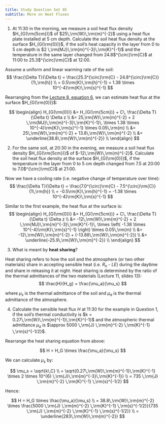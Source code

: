 ```yaml
---
title: Study Question Set 05
subtitle: More on Heat Fluxes
---
```


(@) At 11:30 in the morning, we measure a soil heat flux density $H_{G(\rm{5cm})}$ of $25\,\rm{W}\,\rm{m}^{-2}$ using a heat flux plate installed at 5 cm depth. Calculate the soil heat flux density at the surface $H_{G(\rm{0})}$, if the soil's heat capacity in the layer from 0 to 5 cm depth is $2 \,\rm{MJ}\,\rm{m}^{-3}\,\rm{K}^{-1}$ and the temperature in the same layer changed from 24.8$^{\circ}\rm{C}$ at 11:00 to 25.3$^{\circ}\rm{C}$ at 12:00.


::: {.callout-tip collapse="true"}

Assume a uniform and linear warming rate of the soil:
$$
\frac{\Delta T}{\Delta t} = \frac{25.3^{\circ}\rm{C} - 24.8^{\circ}\rm{C}}{1\,\rm{h}} \\
 = 0.5\rm{K}\,\rm{h}^{-1} = 1.38 \times 10^{-4}\rm{K}\,\rm{s}^{-1} 
$$

Rearranging from the [Lecture 8, equation 6](../Lectures/08.html#heat-flux-divergence), we can estimate heat flux at the surface $H_{G(\rm{0})}$:

$$
\begin{align}
H_{G(\rm{0})} &= H_{G(\rm{5cm})} + C\, \frac{\Delta T}{\Delta t} \Delta z \\
&= 25,\rm{W}\,\rm{m}^{-2} + 2 \,\rm{MJ}\,\rm{m}^{-3}\,\rm{K}^{-1}\, \times 1.38 \times 10^{-4}\rm{K}\,\rm{s}^{-1}  \times 0.05\,\rm{m} \\
&= 25\,\rm{W}\,\rm{m}^{-2} + 13.8\,\rm{W}\,\rm{m}^{-2} \\
&= \underline{38.8\,\rm{W}\,\rm{m}^{-2}} \\
\end{align}
$$

:::

(@) For the same soil, at 20:30 in the evening, we measure a soil heat flux density $H_{G(\rm{5cm})}$ of $-12\,\rm{W}\,\rm{m}^{-2}$. Calculate the soil heat flux density at the surface $H_{G(\rm{0})}$, if the temperature in the layer from 0 to 5 cm depth changed from 7.5 at 20:00 to 7.0$^{\circ}\rm{C}$ at 21:00.


::: {.callout-tip collapse="true"}

Now we have a cooling rate (i.e. negative change of temperature over time):
$$
\frac{\Delta T}{\Delta t} = \frac{7.0^{\circ}\rm{C} - 7.5^{\circ}\rm{C}}{1\,\rm{h}} \\
= -0.5\rm{K}\,\rm{h}^{-1} = -1.38 \times 10^{-4}\rm{K}\,\rm{s}^{-1} 
$$

Similar to the first example, the heat flux at the surface is:
$$
\begin{align}
H_{G(\rm{0})}  &= H_{G(\rm{5cm})} + C\, \frac{\Delta T}{\Delta t} \Delta z \\
 &= -12\,\rm{W}\,\rm{m}^{-2} + 2 \,\rm{MJ}\,\rm{m}^{-3}\,\rm{K}^{-1}\, \times \left( -1.38 \times 10^{-4}\rm{K}\,\rm{s}^{-1} \right) \times 0.05\,\rm{m} \\
 &= -12\,\rm{W}\,\rm{m}^{-2} + (-13.88\,\rm{W}\,\rm{m}^{-2})  \\
 &= \underline{-25.9\,\rm{W}\,\rm{m}^{-2}} \\
 \end{align}
$$


:::

(@) What is meant by **heat sharing**?

::: {.callout-tip collapse="true"}

Heat sharing refers to how the soil and the atmosphere (or two other materials) share
in accepting sensible heat (i.e. $R_n$ - $LE$) during the
daytime and share in releasing it at night. Heat sharing is determined by the ratio of the thermal admittances of the two materials (Lecture 11, slides 13):
$$
\frac{H}{H_g} = \frac{\mu_a}{\mu_s}
$$

where $\mu_s$ is the thermal admittance of the soil and $\mu_a$ is the thermal admittance of the atmosphere.

:::

(@) Calculate the sensible heat flux $H$ at 11:30 for the example in Question 1, if the soil's thermal conductivity is $k = 0.27\,\rm{W}\,\rm{m}^{-1}\,\rm{K}^{-1}$ and the atmospheric thermal admittance $\mu_a$ is $\approx 5000 \,\rm{J} \,\rm{m}^{-2} \,\rm{K}^{-1} \,\rm{s}^{-1/2}$.

::: {.callout-tip collapse="true"}

Rearrange the heat sharing equation from above:

$$ 
H = H_G \times \frac{\mu_a}{\mu_s} 
$$ 

We can calculate $\mu_s$ by:

$$ 
\mu_s = \sqrt{k\,C} \\
 = \sqrt{0.27\,\rm{W}\,\rm{m}^{-1}\,\rm{K}^{-1} \times 2 \times 10^{6} \,\rm{J}\,\rm{m}^{-3}\,\rm{K}^{-1}} \\
 = 735 \,\rm{J} \,\rm{m}^{-2} \,\rm{K}^{-1} \,\rm{s}^{-1/2}
$$ 

Hence:

$$ 
H = H_G \times \frac{\mu_a}{\mu_s} \\
= 38.8\,\rm{W}\,\rm{m}^{-2} \times \frac{5000 \,\rm{J} \,\rm{m}^{-2} \,\rm{K}^{-1} \,\rm{s}^{-1/2}}{735 \,\rm{J} \,\rm{m}^{-2} \,\rm{K}^{-1} \,\rm{s}^{-1/2}} \\
= \underline{283\,\rm{W}\,\rm{m}^{-2}}
$$ 

:::